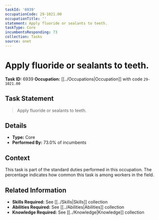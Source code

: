 ```yaml
---
taskId: '6939'
occupationCode: 29-1021.00
occupationTitle: ''
statement: Apply fluoride or sealants to teeth.
taskType: Core
incumbentsResponding: 73
collection: Tasks
source: onet
---
```

# Apply fluoride or sealants to teeth.

**Task ID:** 6939
**Occupation:** [[../Occupations|Occupation]] with code `29-1021.00`

## Task Statement

> Apply fluoride or sealants to teeth.

## Details

- **Type:** Core
- **Performed By:** 73.0% of incumbents

## Context

This task is part of the standard duties performed in this occupation. The percentage indicates how common this task is among workers in the field.

## Related Information

- **Skills Required:** See [[../Skills|Skills]] collection
- **Abilities Required:** See [[../Abilities|Abilities]] collection
- **Knowledge Required:** See [[../Knowledge|Knowledge]] collection
